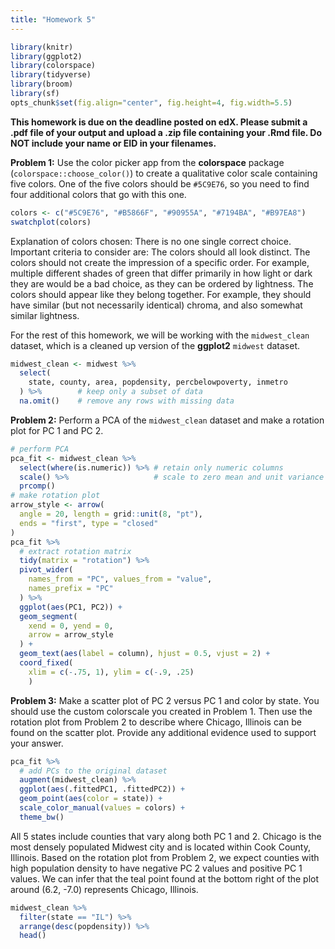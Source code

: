 ```yaml
---
title: "Homework 5"
---
```


```r
library(knitr)
library(ggplot2)
library(colorspace)
library(tidyverse)
library(broom)
library(sf)
opts_chunk$set(fig.align="center", fig.height=4, fig.width=5.5)
```

**This homework is due on the deadline posted on edX. Please submit a .pdf file of your output and upload a .zip file containing your .Rmd file. Do NOT include your name or EID in your filenames.**

**Problem 1:** Use the color picker app from the **colorspace** package (`colorspace::choose_color()`) to create a qualitative color scale containing five colors. One of the five colors should be `#5C9E76`, so you need to find four additional colors that go with this one.

```r
colors <- c("#5C9E76", "#B5866F", "#90955A", "#7194BA", "#B97EA8")
swatchplot(colors)
```

Explanation of colors chosen: There is no one single correct choice. Important criteria to consider are: The colors should all look distinct. The colors should not create the impression of a specific order. For example, multiple different shades of green that differ primarily in how light or dark they are would be a bad choice, as they can be ordered by lightness. The colors should appear like they belong together. For example, they should have similar (but not necessarily identical) chroma, and also somewhat similar lightness.


For the rest of this homework, we will be working with the `midwest_clean` dataset, which is a cleaned up version of the **ggplot2** `midwest` dataset.

```r
midwest_clean <- midwest %>% 
  select(
    state, county, area, popdensity, percbelowpoverty, inmetro
  ) %>%        # keep only a subset of data
  na.omit()    # remove any rows with missing data
```


**Problem 2:** Perform a PCA of the `midwest_clean` dataset and make a rotation plot for PC 1 and PC 2.

```r
# perform PCA
pca_fit <- midwest_clean %>% 
  select(where(is.numeric)) %>% # retain only numeric columns
  scale() %>%                   # scale to zero mean and unit variance
  prcomp() 
# make rotation plot
arrow_style <- arrow(
  angle = 20, length = grid::unit(8, "pt"),
  ends = "first", type = "closed"
)
pca_fit %>%
  # extract rotation matrix
  tidy(matrix = "rotation") %>%
  pivot_wider(
    names_from = "PC", values_from = "value",
    names_prefix = "PC"
  ) %>%
  ggplot(aes(PC1, PC2)) +
  geom_segment(
    xend = 0, yend = 0,
    arrow = arrow_style
  ) +
  geom_text(aes(label = column), hjust = 0.5, vjust = 2) +
  coord_fixed(
    xlim = c(-.75, 1), ylim = c(-.9, .25)
    )
```

**Problem 3:** Make a scatter plot of PC 2 versus PC 1 and color by state. You should use the custom colorscale you created in Problem 1. Then use the rotation plot from Problem 2 to describe where Chicago, Illinois can be found on the scatter plot. Provide any additional evidence used to support your answer.

```r
pca_fit %>%
  # add PCs to the original dataset
  augment(midwest_clean) %>%
  ggplot(aes(.fittedPC1, .fittedPC2)) +
  geom_point(aes(color = state)) +
  scale_color_manual(values = colors) +
  theme_bw()
```

All 5 states include counties that vary along both PC 1 and 2. Chicago is the most densely populated Midwest city and is located within Cook County, Illinois. Based on the rotation plot from Problem 2, we expect counties with high population density to have negative PC 2 values and positive PC 1 values. We can infer that the teal point found at the bottom right of the plot around (6.2, -7.0) represents Chicago, Illinois.

```r
midwest_clean %>% 
  filter(state == "IL") %>% 
  arrange(desc(popdensity)) %>% 
  head()
```

